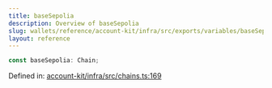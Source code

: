 ```yaml
---
title: baseSepolia
description: Overview of baseSepolia
slug: wallets/reference/account-kit/infra/src/exports/variables/baseSepolia
layout: reference
---
```


```ts
const baseSepolia: Chain;
```

Defined in: [account-kit/infra/src/chains.ts:169](https://github.com/alchemyplatform/aa-sdk/blob/5b9429f0f16dcd4ff822527b8de589e19e88faa7/account-kit/infra/src/chains.ts#L169)

